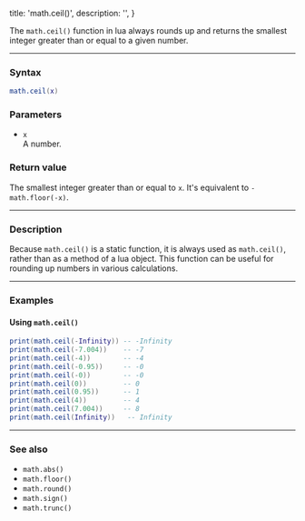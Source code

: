   title: 'math.ceil()',
  description: '',
}

The `math.ceil()` function in lua always rounds up and returns the smallest integer greater than or equal to a given number.

---

### Syntax  

```lua
math.ceil(x)
```

### Parameters  

- `x`  
  A number.

### Return value  

The smallest integer greater than or equal to `x`. It's equivalent to `-math.floor(-x)`.

---

### Description  

Because `math.ceil()` is a static function, it is always used as `math.ceil()`, rather than as a method of a lua object. This function can be useful for rounding up numbers in various calculations.

---

### Examples  

#### Using `math.ceil()`  

```lua
print(math.ceil(-Infinity)) -- -Infinity
print(math.ceil(-7.004))    -- -7
print(math.ceil(-4))        -- -4
print(math.ceil(-0.95))     -- -0
print(math.ceil(-0))        -- -0
print(math.ceil(0))         -- 0
print(math.ceil(0.95))      -- 1
print(math.ceil(4))         -- 4
print(math.ceil(7.004))     -- 8
print(math.ceil(Infinity))   -- Infinity
```

---

### See also  

- `math.abs()`  
- `math.floor()`  
- `math.round()`  
- `math.sign()`  
- `math.trunc()`  
